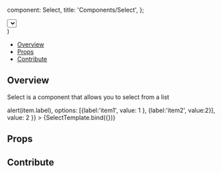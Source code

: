 
  component: Select,
  title: 'Components/Select',
};

<Meta title="Components/Select" component={Select} />

  <div className="w-40 h-80">
    <Select {...args} />
  </div>
)

<Heading title="Select" componentRelativePath="Select/Select.tsx" />

- [Overview](#overview)
- [Props](#props)
- [Contribute](#contribute)

## Overview

Select is a component that allows you to select from a list

<Canvas>
  <Story
    name="Overview"
    args={{
      isClearable:false,
      onChange: item => alert(item.label),
      options: [{label:'item1', value: 1 }, {label:'item2', value:2}],
      value: 2
    }}
  >
    {SelectTemplate.bind({})}
  </Story>
</Canvas>

## Props

<ArgsTable of={Select} />

## Contribute

<Footer componentRelativePath="Select/__stories__/Select.stories.mdx" />
